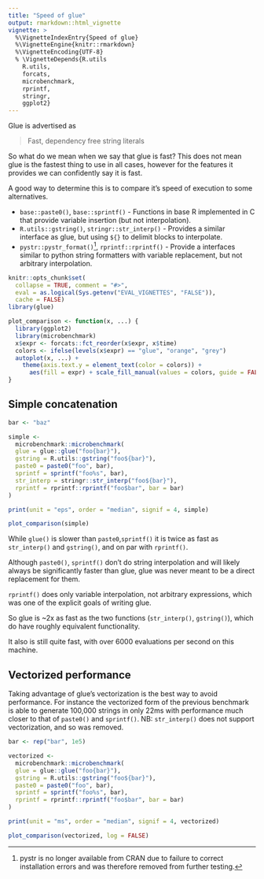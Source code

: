 ---
title: "Speed of glue"
output: rmarkdown::html_vignette
vignette: >
  %\VignetteIndexEntry{Speed of glue}
  %\VignetteEngine{knitr::rmarkdown}
  %\VignetteEncoding{UTF-8}
  % \VignetteDepends{R.utils
    R.utils,
    forcats,
    microbenchmark,
    rprintf,
    stringr,
    ggplot2}
---

Glue is advertised as

> Fast, dependency free string literals

So what do we mean when we say that glue is fast? This does not mean glue is
the fastest thing to use in all cases, however for the features it provides we
can confidently say it is fast.

A good way to determine this is to compare it's speed of execution to some alternatives.

- `base::paste0()`, `base::sprintf()` - Functions in base R implemented in C
  that provide variable insertion (but not interpolation).
- `R.utils::gstring()`, `stringr::str_interp()` - Provides a similar interface
  as glue, but using `${}` to delimit blocks to interpolate.
- `pystr::pystr_format()`[^1], `rprintf::rprintf()` - Provide a interfaces similar
  to python string formatters with variable replacement, but not arbitrary
  interpolation.

```{r setup, include = FALSE}
knitr::opts_chunk$set(
  collapse = TRUE, comment = "#>",
  eval = as.logical(Sys.getenv("EVAL_VIGNETTES", "FALSE")),
  cache = FALSE)
library(glue)
```

```{r setup2, include = FALSE}
plot_comparison <- function(x, ...) {
  library(ggplot2)
  library(microbenchmark)
  x$expr <- forcats::fct_reorder(x$expr, x$time)
  colors <- ifelse(levels(x$expr) == "glue", "orange", "grey")
  autoplot(x, ...) +
    theme(axis.text.y = element_text(color = colors)) +
      aes(fill = expr) + scale_fill_manual(values = colors, guide = FALSE)
}
```

## Simple concatenation

```{r, message = FALSE}
bar <- "baz"

simple <-
  microbenchmark::microbenchmark(
  glue = glue::glue("foo{bar}"),
  gstring = R.utils::gstring("foo${bar}"),
  paste0 = paste0("foo", bar),
  sprintf = sprintf("foo%s", bar),
  str_interp = stringr::str_interp("foo${bar}"),
  rprintf = rprintf::rprintf("foo$bar", bar = bar)
)

print(unit = "eps", order = "median", signif = 4, simple)

plot_comparison(simple)
```

While `glue()` is slower than `paste0`,`sprintf()` it is
twice as fast as `str_interp()` and `gstring()`, and on par with `rprintf()`.

Although `paste0()`, `sprintf()` don't do string interpolation and will likely always be
significantly faster than glue, glue was never meant to be a direct replacement
for them.

`rprintf()` does only variable interpolation, not arbitrary expressions, which
was one of the explicit goals of writing glue.

So glue is ~2x as fast as the two functions (`str_interp()`, `gstring()`), which do have
roughly equivalent functionality.

It also is still quite fast, with over 6000 evaluations per second on this machine.

## Vectorized performance

Taking advantage of glue's vectorization is the best way to avoid performance.
For instance the vectorized form of the previous benchmark is able to generate
100,000 strings in only 22ms with performance much closer to that of
`paste0()` and `sprintf()`. NB: `str_interp()` does not support
vectorization, and so was removed.

```{r, message = FALSE}
bar <- rep("bar", 1e5)

vectorized <-
  microbenchmark::microbenchmark(
  glue = glue::glue("foo{bar}"),
  gstring = R.utils::gstring("foo${bar}"),
  paste0 = paste0("foo", bar),
  sprintf = sprintf("foo%s", bar),
  rprintf = rprintf::rprintf("foo$bar", bar = bar)
)

print(unit = "ms", order = "median", signif = 4, vectorized)

plot_comparison(vectorized, log = FALSE)
```

[^1]: pystr is no longer available from CRAN due to failure to correct
installation errors and was therefore removed from further testing.
